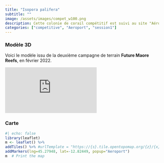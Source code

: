 ```yaml
---
title: "Isopora palifera"
subtitle: ""
image: /assets/images/compet_w100.png
description: Cette colonie de corail compétitif est suivi au site "Aéroport"
categories: ["competitive", "Aeroport", "session1"]
---
```


### Modèle 3D

Voici le modèle issu de la deuxième campagne de terrain __Future Maore Reefs__, en février 2022.

<div class="resp-container"> <iframe class="resp-content" title="Isopora palifera" frameborder="0" allowfullscreen mozallowfullscreen="true" webkitallowfullscreen="true" allow="autoplay; fullscreen; xr-spatial-tracking" xr-spatial-tracking execution-while-out-of-viewport execution-while-not-rendered web-share src="https://sketchfab.com/models/f9cc7355e4fd49699df9c9f3194ea467/embed?autostart=1&annotations_visible=0&preload=1&ui_infos=0&ui_inspector=0&ui_watermark_link=0&ui_watermark=0&ui_settings=0"> </iframe> </div>

### Carte

```r
#| echo: false
library(leaflet)
m <- leaflet() %>%
addTiles() %>% #urlTemplate = "https://{s}.tile.opentopomap.org/{z}/{x}/{y}.png"
addMarkers(lng=45.27948, lat=-12.82449, popup="Aeroport")
m  # Print the map
```


